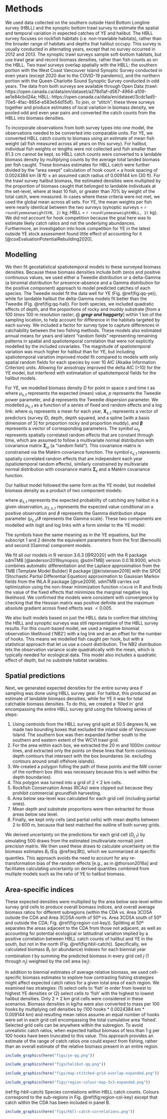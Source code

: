 # Methods {#sec:methods}

We used data collected on the southern outside Hard Bottom Longline survey (HBLL) and the synoptic bottom trawl survey to estimate the spatial and temporal variation in expected catches of YE and halibut.
The HBLL survey focuses on rockfish habitats (i.e. non-trawlable habitats), rather than the broader range of habitats and depths that halibut occupy.
This survey is usually conducted in alternating years, except that no survey occurred in 2012 and 2013.
The synoptic trawl surveys sample soft-bottom habitats, but use trawl gear and record biomass densities, rather than fish counts as on the HBLL.
Two trawl surveys overlap spatially with the HBLL: the southern portion with the West Coast Vancouver Island Synoptic Survey conducted in even years (except 2020 due to the COVID-19 pandemic), and the northern portion with the Queen Charlotte Sound Synoptic Survey conducted in odd years. 
The data from both surveys are available through Open Data (trawl: https://open.canada.ca/data/en/dataset/a278d1af-d567-4964-a109-ae1e84cbd24a;
HBLL: https://open.canada.ca/data/en/dataset/3cdc1ad5-70e5-4fac-865d-e583e54d15df).
To join, or "stitch", these three surveys together and produce estimates of local variation in biomass density, we pooled odd and even year pairs and converted the catch counts from the HBLL into biomass densities.

To incorporate observations from both survey types into one model, the observations needed to be converted into comparable units.
For YE, we converted HBLL catch counts to biomass using an estimate of mean fish weight (all fish measured across all years on this survey).
For halibut, individual fish weights or lengths were not collected and fish smaller than 81.3 cm cannot be kept, so HBLL catch counts were converted to a landable biomass density by multiplying counts by the average total landed biomass per fish caught.
These biomass estimates for HBLL catch were further divided by the "area swept" calculation of hook count $\times$ a hook spacing of 0.0024384 km (8 ft) $\times$ an assumed catch radius of 0.009144 km (30 ft).
For the trawl survey halibut biomass, the estimated densities were multiplied by the proportion of biomass caught that belonged to landable individuals at the set-level, where at least 10 fish, or greater than 70% by weight of the total catch, were measured.
In cases where these criteria were not met, we used the global mean across all sets.
<!-- YE biomass densities from the trawl survey were left unadjusted because -->
For YE, the mean weights per fish were nearly identical between the two surveys (synoptic surveys = `r round(yemeanweightSYN, 2)` kg; HBLL = `r round(yemeanweightHBLL, 2)` kg).
<!-- Finally, all densities were converted from kg per kg/km2 to kg per ha for computational reasons. -->
We did not account for hook competition because the goal here was to estimate likely catch ratios and not the underlying abundances.
Furthermore, an investigation into hook competition for YE in the latest outside YE stock assessment found little effect of accounting for it [@coxEvaluationPotentialRebuilding2020].

## Modelling

We then fit geostatistical spatiotemporal models to these surveyed biomass densities.
Because these biomass densities include both zeros and positive continuous values, we used either a Tweedie distribution or a delta-Gamma (a binomial distribution for presence-absence and a Gamma distribution for the positive component) approach to model predicted catches of each species.
The Tweedie model fit the data well for YE (Fig. \@ref(fig:qq-ye)), while for landable halibut the delta-Gamma models fit better than the Tweedie (Fig. \@ref(fig:qq-hal)).
For both species, we included quadratic effects of depth, and the proportions of rocky and muddy substrate [from a 100 $times$ 100 m resolution raster; @ ***gregr and haggarty***] within 1 km of the sampling location, to help account for difference in the habitats targeted by each survey.
We included a factor for survey type to capture differences in catchability between the two fishing methods.
These models also estimated annual means for years and latent "random fields" representing remaining patterns in spatial and spatiotemporal correlation that were not explicitly modelled by the included covariates.
<!-- Might these next two sentences belong in the start of the results? -->
The magnitude of spatiotemporal variation was much higher for halibut than for YE, but including spatiotemporal variation improved model fit compared to models with only spatial random fields for each species by over 10 AIC (Akaike Information Criterion) units.
Allowing for anisotropy improved the delta AIC (>10) for the YE model, but interfered with estimatation of spatiotemporal fields for the halibut models.
<!-- For Halibut, including a first-order autoregressive (AR1) correlation between spatiotemporal fields only marginally improved model fit (~5 $\Delta$ AIC), so we used independent spatiotemporal fields for both species. -->
  <!-- SA: add equations?-->

For YE, we modelled biomass density $D$ for point in space $s$ and time $t$ as
\begin{align}
  D_{s,t} &\sim \operatorname{Tweedie} \left(\mu_{s,t}, p, \phi \right), \: 1 < p < 2\ ,
\end{align}
where $\mu_{s,t}$ represents the expected (mean) value, $p$ represents the Tweedie power parameter, and $\phi$ represents the Tweedie dispersion parameter. We modelled $\mu_{s,t}$ as a function of a series of fixed and random effects and a log link:
\begin{align}
  \mu_{s,t} &= \exp 
  \left(\alpha_t + \bm{X}_{s,t} \bm{\beta} + \omega_s + \epsilon_{s,t} \right),\\
  \bm{\omega} &\sim \operatorname{MVNormal} \left( \bm{0}, \bm{\Sigma}_\omega \right),\\
  \bm{\epsilon}_t &\sim \operatorname{MVNormal} \left( \bm{0}, \bm{\Sigma}_{\epsilon} \right),
\end{align}
where $\alpha_t$ represents a mean for each year, $\bm{X}_{s,t}$ represents a vector of predictors (survey ID, depth, depth squared, and a spline [with a basis dimension of 3] for proportion rocky and proportion muddy), and $\bm{\beta}$ represents a vector of corresponding parameters.
The symbol $\omega_s$ represents spatially correlated random effects that are constant through time, which are assumed to follow a multivariate normal distribution with covariance matrix $\bm{\Sigma}_\omega$ (a "random field").
This covariance matrix is constrained via the Matérn covariance function.
The symbol $\epsilon_{s,t}$ represents spatially correlated random effects that are independent each year (spatiotemporal random effects), similarly constrained by multivariate normal distribution with covariance matrix $\bm{\Sigma}_{\epsilon}$ and a Matérn covariance function.

Our halibut model followed the same form as the YE model, but modelled biomass density as a product of two component models:

\begin{align}
  D_{s,t} &\sim 
  \operatorname{Bernoulli} \left( \varphi_{s,t} \right) \cdot
    \operatorname{Gamma} \left( \vartheta, \frac{\mu_{2,s,t}}{\vartheta} \right),
\end{align}

where $\varphi_{s,t}$ represents the expected probability of catching any halibut in a given observation, $\mu_{2,s,t}$ represents the expected value conditional on a positive observation and $\vartheta$ represents the Gamma distribution shape parameter ($\mu_{s,t} / \vartheta$ represents the Gamma scale).
These two components are modelled with logit and log links with a form similar to the YE model:

\begin{align}
  \varphi_{s,t} &= \operatorname{logit}^{-1} 
  \left(\alpha_{1,t} + \bm{X}_{1,s,t} \bm{\beta_1} + \omega_{1,s} + \epsilon_{1,s,t} \right),\\
    \mu_{2,s,t} &= \exp 
  \left(\alpha_{2,t} + \bm{X}_{2,s,t} \bm{\beta_2} + \omega_{2,s} + \epsilon_{2,s,t} \right).
\end{align}

The symbols have the same meaning as in the YE equations, but the subscript 1 and 2 denote the equivalent parameters from the first (Bernoulli) and second (Gamma) component models.

We fit all our models in R version 3.6.3 [@R2020] with the R package sdmTMB [@anderson2019synopsis; @sdmTMB] version 0.0.18.9000, which combines automatic differentiation and the Laplace approximation from the TMB (Template Model Builder) R package [@kristensen2016] with the SPDE (Stochastic Partial Differential Equation) approximation to Gaussian Markov fields from the INLA R package [@rue2009].
sdmTMB carries out optimization using the non-linear minimization function `nlminb` in R and finds the value of the fixed effects that minimizes the marginal negative log likelihood.
We confirmed the models were consistent with convergence by checking that the Hessian matrix was positive definite and the maximum absolute gradient across fixed effects was $< 0.005$.

We also built models based on just the HBLL data to confirm that stitching the HBLL and synoptic surveys was still representative of the HBLL survey results.
For this count-based model, we used a negative binomial observation likelihood ('NB2') with a log link and an an offset for the number of hooks.
This means we modelled fish caught per hook, but with a statistical approach that let us use a count distribution.
The NB2 distribution lets the observation variance scale quadratically with the mean, which is typically needed for ecological data.
This model also includes a quadratic effect of depth, but no substrate habitat variables.

## Spatial predictions

Next, we generated expected densities for the entire survey area if sampling was done using HBLL survey gear.
For halibut, this produced an estimate of landable biomass densities, while for YE it was for total catchable biomass densities.
To do this, we created a `filled in' grid encompassing the entire HBLL survey grid using the following series of steps:

1. Using centroids from the HBLL survey grid split at 50.5 degrees N, we made two bounding boxes that excluded the inland side of Vancouver Island. The southern box was then expanded farther south to the southern and eastern extent of the WCVI trawl grid. 
2. For the area within each box, we extracted the 20 m and 1000m contour lines, and extracted only the points on these lines that form continous depth contours that intersect with the box boundaries (ie. excluding contours around small offshore islands).
3. We created a polygon folling the path of these points and the NW corner of the northern box (this was necessary because this is well within the depth boundaries).
4. This polygon was turned into a grid of 2 $\times$ 2 km cells.
5. Rockfish Conservation Areas (RCAs) were clipped out because they prohibit commercial groundfish harvesting.
6. Area below sea-level was calculated for each grid cell (including partial ones).
7. Mean depth and substrate proportions were then extracted for those areas below sea level.
8. Finally, we kept only cells (and partial cells) with mean depths between 2 to 600 m, because that best matched the outline of both survey grids.
<!-- These estimates were then used to produce maps of expected biomass distributions for each species, as well as the spatial distribution of expected catch ratios between these species. -->

We derived uncertainty on the predictions for each grid cell ($D_{j,t}$) by simulating 500 draws from the estimated (multivariate normal) joint precision matrix. We then used these draws to calculate uncertainty on the biomass estimates $B_t$ (Eq. \@ref(eq:Bt)), which we summarized at specific quantiles. This approach avoids the need to account for any re-transformation bias of the random effects [e.g., as in @thorson2016a] and facilitates calculating uncertainty on derived quantites combined from multiple models such as the ratio of YE to halibut biomass.

## Area-specific indices

These expected densities were multiplied by the area below sea-level within survey grid cells to produce overall biomass indices, and overall average biomass ratios for different subregions (within the CDA vs. Area 3CD5A outside the CDA and Area 3CD5A north of 50º vs. Area 3CD5A south of 50º and outside the CDA; Fig. \@ref(fig:region-col-key)).
Splitting at 50º separates the areas adjacent to the CDA from those not adjacent, as well as accounting for potential ecological or latitudinal variation implied by a positive correlation between HBLL catch counts of halibut and YE in the south, but not in the north (Fig. \@ref(fig:hbll-catch)).
Specifically, we calculated biomass $B_t$ (or abundance) indexes for each biennial year combination $t$ by summing the predicted biomass in every grid cell $j$ (1 through $n_j$) weighted by the cell area ($w_j$):

\begin{equation}
\label{eq:Bt}
B_t = \sum_{j = 1}^{n_j} w_j  D_{j,t}.
\end{equation}


In addition to biennial estimates of average relative biomass, we used cell-specific biomass estimates to explore how contrasting fishing strategies might affect expected catch ratios for a given total area of each region.
We examined two strategies: (1) select cells to 'fish' in order from lowest to highest YE densities or (2) select cells to 'fish' with the highest to lowest halibut densities.
<!-- TODO: a bit more here about what this can show and exactly what was done? -->
Only 2 $\times$ 2 km grid cells were considered in these scenarios. 
Biomass densities in kg/ha were also converted to mass per 100 hooks by multiplying cell densities by (100 hooks * 0.0024384 km * 0.009144 km) and resulting mean ratios assume an equal number of hooks were set in each grid cell encompassing the total cumulative area 'fished'. 
Selected grid cells can be anywhere within the subregion. 
To avoid unrealistic catch ratios, when expected halibut biomass of less than 1 g per 100 hooks have been truncated to this value.
This approach provides an estimate of the range of catch ratios one could expect from fishing, rather than an overall estimate of the relative biomass present in an entire region. 

\clearpage

```r
include_graphics(here("figs/ye-qq.png"))
```

```r
include_graphics(here("figs/halibut-qq.png"))
```

```r
include_graphics(here("figs/map-stitched-grid-overlap-expanded.png"))
```

```r
include_graphics(here("figs/region-colour-map-3x3-expanded.png"))
```

(ref:fig-hbll-catch) Species correlations within HBLL catch counts. Colours correspond to the sub-regions in Fig. \@ref(fig:region-col-key) except that catch within the CDA has been included in panel B.

```r
include_graphics(here("figs/hbll-catch-correlations.png"))
```

